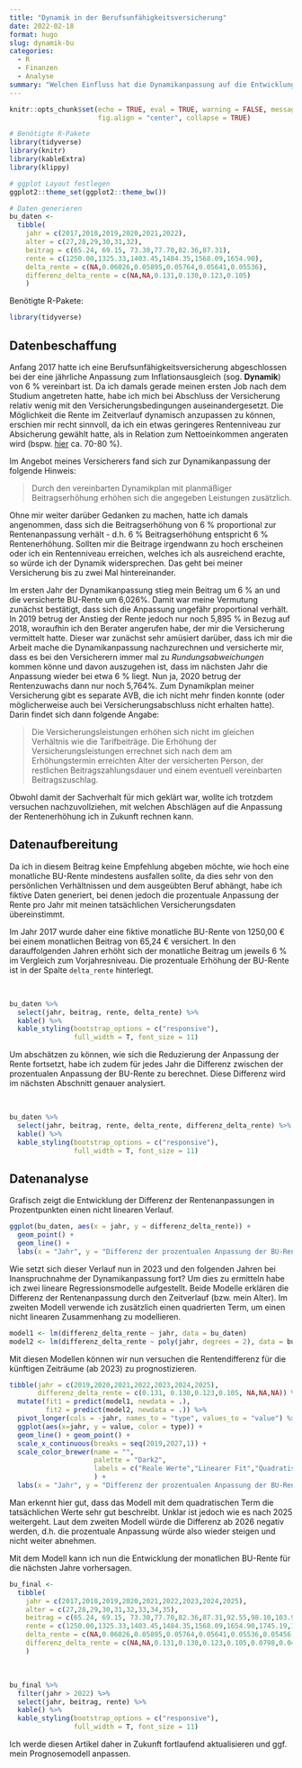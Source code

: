 ```yaml
---
title: "Dynamik in der Berufsunfähigkeitsversicherung"
date: 2022-02-18
format: hugo
slug: dynamik-bu
categories: 
  - R
  - Finanzen
  - Analyse
summary: "Welchen Einfluss hat die Dynamikanpassung auf die Entwicklung der versichreten BU-Rente?"
---
```



```r
knitr::opts_chunk$set(echo = TRUE, eval = TRUE, warning = FALSE, message = FALSE,
                      fig.align = "center", collapse = TRUE)

# Benötigte R-Pakete
library(tidyverse)
library(knitr)
library(kableExtra)
library(klippy)

# ggplot Layout festlegen
ggplot2::theme_set(ggplot2::theme_bw())

# Daten generieren
bu_daten <- 
  tibble(
    jahr = c(2017,2018,2019,2020,2021,2022),
    alter = c(27,28,29,30,31,32),
    beitrag = c(65.24, 69.15, 73.30,77.70,82.36,87.31),
    rente = c(1250.00,1325.33,1403.45,1484.35,1568.09,1654.90),
    delta_rente = c(NA,0.06026,0.05895,0.05764,0.05641,0.05536),
    differenz_delta_rente = c(NA,NA,0.131,0.130,0.123,0.105)
    )
```

Benötigte R-Pakete:

```r
library(tidyverse)
```

## **Datenbeschaffung**

Anfang 2017 hatte ich eine Berufsunfähigkeitsversicherung abgeschlossen bei der eine jährliche Anpassung zum Inflationsausgleich (sog. **Dynamik**) von 6 % vereinbart ist. Da ich damals gerade meinen ersten Job nach dem Studium angetreten hatte, habe ich mich bei Abschluss der Versicherung relativ wenig mit den Versicherungsbedingungen auseinandergesetzt. Die Möglichkeit die Rente im Zeitverlauf dynamisch anzupassen zu können, erschien mir recht sinnvoll, da ich ein etwas geringeres Rentenniveau zur Absicherung gewählt hatte, als in Relation zum Nettoeinkommen angeraten wird (bspw. [hier](https://www.dieversicherer.de/versicherer/beruf-freizeit/news/berufsunfaehigkeit-ursachen-33756) ca. 70-80 %).

Im Angebot meines Versicherers fand sich zur Dynamikanpassung der folgende Hinweis:

> Durch den vereinbarten Dynamikplan mit planmäßiger Beitragserhöhung erhöhen sich die angegeben Leistungen zusätzlich.

Ohne mir weiter darüber Gedanken zu machen, hatte ich damals angenommen, dass sich die Beitragserhöhung von 6 % proportional zur Rentenanpassung verhält - d.h. 6 % Beitragserhöhung entspricht 6 % Rentenerhöhung. Sollten mir die Beitrage irgendwann zu hoch erscheinen oder ich ein Rentenniveau erreichen, welches ich als ausreichend erachte, so würde ich der Dynamik widersprechen. Das geht bei meiner Versicherung bis zu zwei Mal hintereinander.

Im ersten Jahr der Dynamikanpassung stieg mein Beitrag um 6 % an und die versicherte BU-Rente um 6,026%. Damit war meine Vermutung zunächst bestätigt, dass sich die Anpassung ungefähr proportional verhält. In 2019 betrug der Anstieg der Rente jedoch nur noch 5,895 % in Bezug auf 2018, woraufhin ich den Berater angerufen habe, der mir die Versicherung vermittelt hatte. Dieser war zunächst sehr amüsiert darüber, dass ich mir die Arbeit mache die Dynamikanpassung nachzurechnen und versicherte mir, dass es bei den Versicherern immer mal zu *Rundungsabweichungen* kommen könne und davon auszugehen ist, dass im nächsten Jahr die Anpassung wieder bei etwa 6 % liegt. Nun ja, 2020 betrug der Rentenzuwachs dann nur noch 5,764%. Zum Dynamikplan meiner Versicherung gibt es separate AVB, die ich nicht mehr finden konnte (oder möglicherweise auch  bei Versicherungsabschluss nicht erhalten hatte). Darin findet sich dann folgende Angabe:

> Die Versicherungsleistungen erhöhen sich nicht im gleichen Verhältnis wie die Tarifbeiträge. Die Erhöhung der Versicherungsleistungen errechnet sich nach dem am Erhöhungstermin erreichten Alter der versicherten Person, der restlichen Beitragszahlungsdauer und einem eventuell vereinbarten Beitragszuschlag.

Obwohl damit der Sachverhalt für mich geklärt war, wollte ich trotzdem versuchen nachzuvollziehen, mit welchen Abschlägen auf die Anpassung der Rentenerhöhung ich in Zukunft rechnen kann.

## **Datenaufbereitung**

Da ich in diesem Beitrag keine Empfehlung abgeben möchte, wie hoch eine monatliche BU-Rente mindestens ausfallen sollte, da dies sehr von den persönlichen Verhältnissen und dem ausgeübten Beruf abhängt, habe ich fiktive Daten generiert, bei denen jedoch die prozentuale Anpassung der Rente pro Jahr mit meinen tatsächlichen Versicherungsdaten übereinstimmt.

Im Jahr 2017 wurde daher eine fiktive monatliche BU-Rente von 1250,00 € bei einem monatlichen Beitrag von 65,24 € versichert. In den darauffolgenden Jahren erhöht sich der monatliche Beitrag um jeweils 6 % im Vergleich zum Vorjahresniveau. Die prozentuale Erhöhung der BU-Rente ist in der Spalte `delta_rente` hinterlegt.

<br>

```r
bu_daten %>%
  select(jahr, beitrag, rente, delta_rente) %>%
  kable() %>%
  kable_styling(bootstrap_options = c("responsive"),
                full_width = T, font_size = 11)
```

Um abschätzen zu können, wie sich die Reduzierung der Anpassung der Rente fortsetzt, habe ich zudem  für jedes Jahr die Differenz zwischen der prozentualen Anpassung der BU-Rente zu berechnet. Diese Differenz wird im nächsten Abschnitt genauer analysiert.

<br>

```r
bu_daten %>%
  select(jahr, beitrag, rente, delta_rente, differenz_delta_rente) %>%
  kable() %>%
  kable_styling(bootstrap_options = c("responsive"),
                full_width = T, font_size = 11)
```

## **Datenanalyse**

Grafisch zeigt die Entwicklung der Differenz der Rentenanpassungen in Prozentpunkten einen nicht linearen Verlauf.

```r
ggplot(bu_daten, aes(x = jahr, y = differenz_delta_rente)) +
  geom_point() +
  geom_line() +
  labs(x = "Jahr", y = "Differenz der prozentualen Anpassung der BU-Rente zum Vorjahr") 
```

Wie setzt sich dieser Verlauf nun in 2023 und den folgenden Jahren bei Inanspruchnahme der Dynamikanpassung fort? Um dies zu ermitteln habe ich zwei lineare Regressionsmodelle aufgestellt. Beide Modelle erklären die Differenz der Rentenanpassung durch den Zeitverlauf (bzw. mein Alter). Im zweiten Modell verwende ich zusätzlich einen quadrierten Term, um einen nicht linearen Zusammenhang zu modellieren.

```r
model1 <- lm(differenz_delta_rente ~ jahr, data = bu_daten)
model2 <- lm(differenz_delta_rente ~ poly(jahr, degrees = 2), data = bu_daten)
```

Mit diesen Modellen können wir nun versuchen die Rentendifferenz für die künftigen Zeiträume (ab 2023) zu prognostizieren.

```r
tibble(jahr = c(2019,2020,2021,2022,2023,2024,2025),
       differenz_delta_rente = c(0.131, 0.130,0.123,0.105, NA,NA,NA)) %>%
  mutate(fit1 = predict(model1, newdata = .),
         fit2 = predict(model2, newdata = .)) %>%
  pivot_longer(cols = -jahr, names_to = "type", values_to = "value") %>%
  ggplot(aes(x=jahr, y = value, color = type)) +
  geom_line() + geom_point() +
  scale_x_continuous(breaks = seq(2019,2027,1)) +
  scale_color_brewer(name = "",
                     palette = "Dark2",
                     labels = c("Reale Werte","Linearer Fit","Quadratischer Fit")
                     ) +
  labs(x = "Jahr", y = "Differenz der prozentualen Anpassung der BU-Rente zum Vorjahr") 
```

Man erkennt hier gut, dass das Modell mit dem quadratischen Term die tatsächlichen Werte sehr gut beschreibt. Unklar ist jedoch wie es nach 2025 weitergeht. Laut dem zweiten Modell würde die Differenz ab 2026 negativ werden, d.h. die prozentuale Anpassung würde also wieder steigen und nicht weiter abnehmen. 

Mit dem Modell kann ich nun die Entwicklung der monatlichen BU-Rente für die nächsten Jahre vorhersagen.

```r
bu_final <- 
  tibble(
    jahr = c(2017,2018,2019,2020,2021,2022,2023,2024,2025),
    alter = c(27,28,29,30,31,32,33,34,35),
    beitrag = c(65.24, 69.15, 73.30,77.70,82.36,87.31,92.55,98.10,103.99),
    rente = c(1250.00,1325.33,1403.45,1484.35,1568.09,1654.90,1745.19,1839.61,1939.08),
    delta_rente = c(NA,0.06026,0.05895,0.05764,0.05641,0.05536,0.05456,0.05410,0.05407),
    differenz_delta_rente = c(NA,NA,0.131,0.130,0.123,0.105,0.0798,0.0458,0.00325)
    )
```

<br>

```r
bu_final %>%
  filter(jahr > 2022) %>%
  select(jahr, beitrag, rente) %>%
  kable() %>%
  kable_styling(bootstrap_options = c("responsive"),
                full_width = T, font_size = 11)
```

Ich werde diesen Artikel daher in Zukunft fortlaufend aktualisieren und ggf. mein Prognosemodell anpassen.
